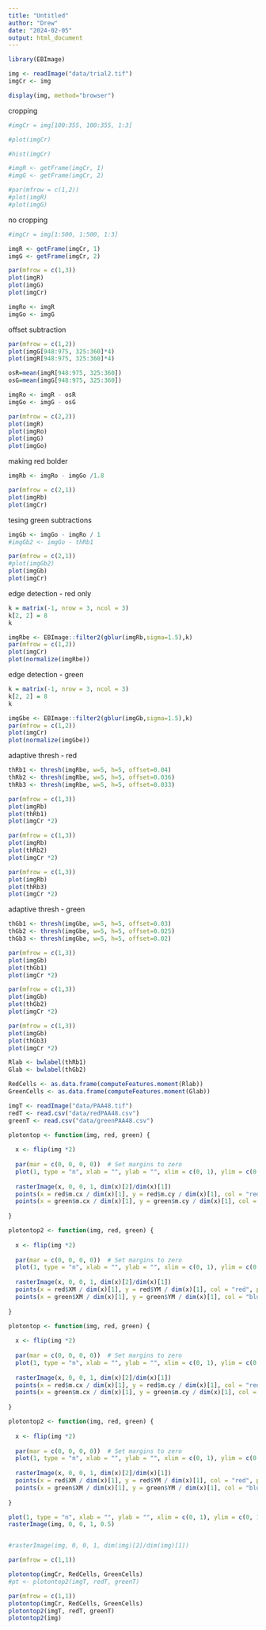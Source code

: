 ---
title: "Untitled"
author: "Drew"
date: "2024-02-05"
output: html_document
---

```{r}
library(EBImage)
```

```{r}
img <- readImage("data/trial2.tif")
imgCr <- img
```

```{r}
display(img, method="browser")
```

cropping 

```{r}
#imgCr = img[100:355, 100:355, 1:3]

#plot(imgCr)

#hist(imgCr)

#imgR <- getFrame(imgCr, 1)
#imgG <- getFrame(imgCr, 2)

#par(mfrow = c(1,2))
#plot(imgR)
#plot(imgG)
```

no cropping

```{r}
#imgCr = img[1:500, 1:500, 1:3]

imgR <- getFrame(imgCr, 1)
imgG <- getFrame(imgCr, 2)

par(mfrow = c(1,3))
plot(imgR)
plot(imgG)
plot(imgCr)

imgRo <- imgR
imgGo <- imgG

```


offset subtraction 

```{r}

par(mfrow = c(1,2))
plot(imgG[948:975, 325:360]*4)
plot(imgR[948:975, 325:360]*4)

osR=mean(imgR[948:975, 325:360])
osG=mean(imgG[948:975, 325:360])

imgRo <- imgR - osR
imgGo <- imgG - osG

par(mfrow = c(2,2))
plot(imgR)
plot(imgRo)
plot(imgG)
plot(imgGo)
```

making red bolder 

```{r}
imgRb <- imgRo - imgGo /1.8

par(mfrow = c(2,1))
plot(imgRb)
plot(imgCr)
```

tesing green subtractions 

```{r}
imgGb <- imgGo - imgRo / 1
#imgGb2 <- imgGo - thRb1

par(mfrow = c(2,1))
#plot(imgGb2)
plot(imgGb)
plot(imgCr)

```


edge detection - red only 

```{r}

k = matrix(-1, nrow = 3, ncol = 3)
k[2, 2] = 8
k

imgRbe <- EBImage::filter2(gblur(imgRb,sigma=1.5),k)
par(mfrow = c(1,2))
plot(imgCr)
plot(normalize(imgRbe))
```

edge detection - green

```{r}

k = matrix(-1, nrow = 3, ncol = 3)
k[2, 2] = 8
k

imgGbe <- EBImage::filter2(gblur(imgGb,sigma=1.5),k)
par(mfrow = c(1,2))
plot(imgCr)
plot(normalize(imgGbe))
```


adaptive thresh - red 

```{r}
thRb1 <- thresh(imgRbe, w=5, h=5, offset=0.04)
thRb2 <- thresh(imgRbe, w=5, h=5, offset=0.036)
thRb3 <- thresh(imgRbe, w=5, h=5, offset=0.033)

par(mfrow = c(1,3))
plot(imgRb)
plot(thRb1)
plot(imgCr *2)

par(mfrow = c(1,3))
plot(imgRb)
plot(thRb2)
plot(imgCr *2)

par(mfrow = c(1,3))
plot(imgRb)
plot(thRb3)
plot(imgCr *2)

```

adaptive thresh - green 

```{r}
thGb1 <- thresh(imgGbe, w=5, h=5, offset=0.03)
thGb2 <- thresh(imgGbe, w=5, h=5, offset=0.025)
thGb3 <- thresh(imgGbe, w=5, h=5, offset=0.02)

par(mfrow = c(1,3))
plot(imgGb)
plot(thGb1)
plot(imgCr *2)

par(mfrow = c(1,3))
plot(imgGb)
plot(thGb2)
plot(imgCr *2)

par(mfrow = c(1,3))
plot(imgGb)
plot(thGb3)
plot(imgCr *2)

```

```{r}

Rlab <- bwlabel(thRb1)
Glab <- bwlabel(thGb2)

RedCells <- as.data.frame(computeFeatures.moment(Rlab))
GreenCells <- as.data.frame(computeFeatures.moment(Glab))

```

```{r}
imgT <- readImage("data/PAA48.tif")
redT <- read.csv("data/redPAA48.csv")
greenT <- read.csv("data/greenPAA48.csv")
```



```{r}

plotontop <- function(img, red, green) {
  
  x <- flip(img *2)
  
  par(mar = c(0, 0, 0, 0))  # Set margins to zero
  plot(1, type = "n", xlab = "", ylab = "", xlim = c(0, 1), ylim = c(0, 1))
  
  rasterImage(x, 0, 0, 1, dim(x)[2]/dim(x)[1])
  points(x = red$m.cx / dim(x)[1], y = red$m.cy / dim(x)[1], col = "red", pch = 1)
  points(x = green$m.cx / dim(x)[1], y = green$m.cy / dim(x)[1], col = "blue", pch = 1)
  
}

plotontop2 <- function(img, red, green) {
  
  x <- flip(img *2)
  
  par(mar = c(0, 0, 0, 0))  # Set margins to zero
  plot(1, type = "n", xlab = "", ylab = "", xlim = c(0, 1), ylim = c(0, 1))
  
  rasterImage(x, 0, 0, 1, dim(x)[2]/dim(x)[1])
  points(x = red$XM / dim(x)[1], y = red$YM / dim(x)[1], col = "red", pch = 1)
  points(x = green$XM / dim(x)[1], y = green$YM / dim(x)[1], col = "blue", pch = 1)
  
}
```

```{r}
plotontop <- function(img, red, green) {
  
  x <- flip(img *2)
  
  par(mar = c(0, 0, 0, 0))  # Set margins to zero
  plot(1, type = "n", xlab = "", ylab = "", xlim = c(0, 1), ylim = c(0, 1), asp =1)
  
  rasterImage(x, 0, 0, 1, dim(x)[2]/dim(x)[1])
  points(x = red$m.cx / dim(x)[1], y = red$m.cy / dim(x)[1], col = "red", pch = 1)
  points(x = green$m.cx / dim(x)[1], y = green$m.cy / dim(x)[1], col = "blue", pch = 1)
  
}

plotontop2 <- function(img, red, green) {
  
  x <- flip(img *2)
  
  par(mar = c(0, 0, 0, 0))  # Set margins to zero
  plot(1, type = "n", xlab = "", ylab = "", xlim = c(0, 1), ylim = c(0, 1), asp = 1)
  
  rasterImage(x, 0, 0, 1, dim(x)[2]/dim(x)[1])
  points(x = red$XM / dim(x)[1], y = red$YM / dim(x)[1], col = "red", pch = 1)
  points(x = green$XM / dim(x)[1], y = green$YM / dim(x)[1], col = "blue", pch = 1)
  
}
```

```{r}
plot(1, type = "n", xlab = "", ylab = "", xlim = c(0, 1), ylim = c(0, 1), asp = 1)
rasterImage(img, 0, 0, 1, 0.5)


#rasterImage(img, 0, 0, 1, dim(img)[2]/dim(img)[1])
```


```{r}
par(mfrow = c(1,1))

plotontop(imgCr, RedCells, GreenCells)
#pt <- plotontop2(imgT, redT, greenT)
```

```{r}
par(mfrow = c(1,1))
plotontop(imgCr, RedCells, GreenCells)
plotontop2(imgT, redT, greenT)
plotontop2(img)
```


